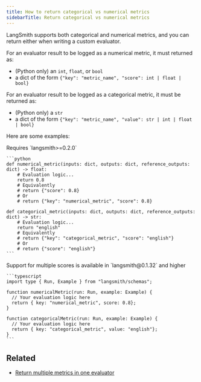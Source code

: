 ```yaml
---
title: How to return categorical vs numerical metrics
sidebarTitle: Return categorical vs numerical metrics
---
```


LangSmith supports both categorical and numerical metrics, and you can return either when writing a custom evaluator.

For an evaluator result to be logged as a numerical metric, it must returned as:

* (Python only) an `int`, `float`, or `bool`
* a dict of the form `{"key": "metric_name", "score": int | float | bool}`

For an evaluator result to be logged as a categorical metric, it must be returned as:

* (Python only) a `str`
* a dict of the form `{"key": "metric_name", "value": str | int | float | bool}`

Here are some examples:

<Tabs>
  <Tab title="Python">
    Requires `langsmith>=0.2.0`

    ```python
    def numerical_metric(inputs: dict, outputs: dict, reference_outputs: dict) -> float:
        # Evaluation logic...
        return 0.8
        # Equivalently
        # return {"score": 0.8}
        # Or
        # return {"key": "numerical_metric", "score": 0.8}

    def categorical_metric(inputs: dict, outputs: dict, reference_outputs: dict) -> str:
        # Evaluation logic...
        return "english"
        # Equivalently
        # return {"key": "categorical_metric", "score": "english"}
        # Or
        # return {"score": "english"}
    ```
  </Tab>
  <Tab title="TypeScript">
    Support for multiple scores is available in `langsmith@0.1.32` and higher

    ```typescript
    import type { Run, Example } from "langsmith/schemas";

    function numericalMetric(run: Run, example: Example) {
      // Your evaluation logic here
      return { key: "numerical_metric", score: 0.8};
    }

    function categoricalMetric(run: Run, example: Example) {
      // Your evaluation logic here
      return { key: "categorical_metric", value: "english"};
    }
    ```
  </Tab>
</Tabs>

## Related

* [Return multiple metrics in one evaluator](/langsmith/multiple-scores)
